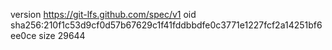 version https://git-lfs.github.com/spec/v1
oid sha256:210f1c53d9cf0d57b67629c1f41fddbbdfe0c3771e1227fcf2a14251bf6ee0ce
size 29644
